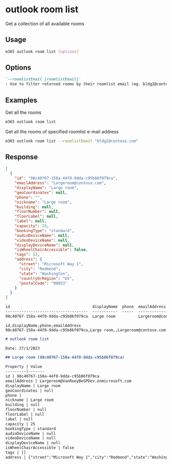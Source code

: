 
# outlook room list

Get a collection of all available rooms

## Usage

```sh
m365 outlook room list [options]
```

## Options

```md defintion-list
`--roomlistEmail [roomlistEmail]`
: Use to filter returned rooms by their roomlist email (eg. bldg2@contoso.com)
```

<Global />

## Examples

Get all the rooms

```sh
m365 outlook room list
```

Get all the rooms of specified roomlist e-mail address

```sh
m365 outlook room list --roomlistEmail "bldg2@contoso.com"
```

## Response

<Tabs>
  <TabItem value="JSON">

  ```json
  [
    {
      "id": "98c40767-158a-44f0-9dda-c95b86f079ca",
      "emailAddress": "Largeroom@contoso.com",
      "displayName": "Large room",
      "geoCoordinates": null,
      "phone": "",
      "nickname": "Large room",
      "building": null,
      "floorNumber": null,
      "floorLabel": null,
      "label": null,
      "capacity": 25,
      "bookingType": "standard",
      "audioDeviceName": null,
      "videoDeviceName": null,
      "displayDeviceName": null,
      "isWheelChairAccessible": false,
      "tags": [],
      "address": {
        "street": "Microsoft Way 1",
        "city": "Redmond",
        "state": "Washington",
        "countryOrRegion": "US",
        "postalCode": "98053"
      }
    }
  ]
  ```

  </TabItem>
  <TabItem value="Text">

  ```txt
  id                                    displayName  phone  emailAddress
  ------------------------------------  -----------  -----  ---------------------
  98c40767-158a-44f0-9dda-c95b86f079ca  Large room          Largeroom@contoso.com
  ```

  </TabItem>
  <TabItem value="CSV">

  ```csv
  id,displayName,phone,emailAddress
  98c40767-158a-44f0-9dda-c95b86f079ca,Large room,,Largeroom@contoso.com
  ```

  </TabItem>
  <TabItem value="Markdown">

  ```md
  # outlook room list

  Date: 27/1/2023

  ## Large room (98c40767-158a-44f0-9dda-c95b86f079ca)

  Property | Value
  ---------|-------
  id | 98c40767-158a-44f0-9dda-c95b86f079ca
  emailAddress | Largeroom@VanRoeyBeSPDev.onmicrosoft.com
  displayName | Large room
  geoCoordinates | null
  phone |
  nickname | Large room
  building | null
  floorNumber | null
  floorLabel | null
  label | null
  capacity | 25
  bookingType | standard
  audioDeviceName | null
  videoDeviceName | null
  displayDeviceName | null
  isWheelChairAccessible | false
  tags | []
  address | {"street":"Microsoft Way 1","city":"Redmond","state":"Washington","countryOrRegion":"US","postalCode":"98053"}
  ```

  </TabItem>
</Tabs>

